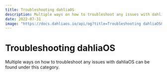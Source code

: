 ```yaml
---
title: Troubleshooting dahliaOS
description: Multiple ways on how to troubleshoot any issues with dahliaOS can be found under this category.
date: 2022-07-31
image: "https://docs.dahliaos.io/api/og?title=Troubleshooting dahliaOS&desc=Multiple ways on how to troubleshoot any issues with dahliaOS can be found under this category."
---
```



# Troubleshooting dahliaOS

Multiple ways on how to troubleshoot any issues with dahliaOS can be found under this category.

<Cards>
  <Card icon={""} title="Troubleshoot" href="/troubleshoot/troubleshoot" />
</Cards>
